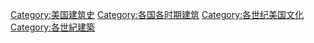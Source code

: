 [[Category:美国建筑史|Category:美国建筑史]]
[[Category:各国各时期建筑|Category:各国各时期建筑]]
[[Category:各世纪美国文化|Category:各世纪美国文化]]
[[Category:各世紀建築|Category:各世紀建築]]
